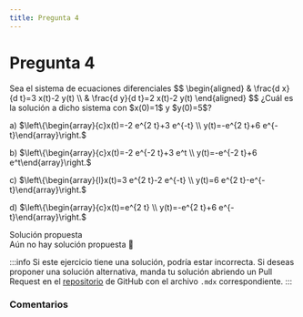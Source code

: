 ```yaml
---
title: Pregunta 4
---
```



# Pregunta 4

<div className="exercise">
Sea el sistema de ecuaciones diferenciales
$$
\begin{aligned}
& \frac{d x}{d t}=3 x(t)-2 y(t) \\
& \frac{d y}{d t}=2 x(t)-2 y(t)
\end{aligned}
$$
¿Cuál es la solución a dicho sistema con $x(0)=1$ y $y(0)=5$?

a) $\left\{\begin{array}{c}x(t)=-2 e^{2 t}+3 e^{-t} \\ y(t)=-e^{2 t}+6 e^{-t}\end{array}\right.$

b) $\left\{\begin{array}{c}x(t)=-2 e^{-2 t}+3 e^t \\ y(t)=-e^{-2 t}+6 e^t\end{array}\right.$

c) $\left\{\begin{array}{l}x(t)=3 e^{2 t}-2 e^{-t} \\ y(t)=6 e^{2 t}-e^{-t}\end{array}\right.$

d) $\left\{\begin{array}{c}x(t)=e^{2 t} \\ y(t)=-e^{2 t}+6 e^{-t}\end{array}\right.$
</div>

<MDXDetails>
<summary>Solución propuesta</summary>

<div className="exercise">
Aún no hay solución propuesta 🥲
</div>

:::info
Si este ejercicio tiene una solución, podría estar incorrecta. Si deseas proponer una solución alternativa, manda tu solución abriendo
un Pull Request en el [repositorio](https://github.com/crow-rojas/apuntes-fundamentals/pulls) de GitHub con el archivo
`.mdx` correspondiente.
:::

</MDXDetails>

### Comentarios

<Disqus
  url="https://crow-rojas.github.io/apuntes-fundamentals/docs/mathematics/differential-equations/exercises/2016-1/p04"
  identifier="docs/mathematics/differential-equations/exercises/2016-1/p04"
  title="2016-1 Ecuaciones Diferenciales - Pregunta 04"
/>
